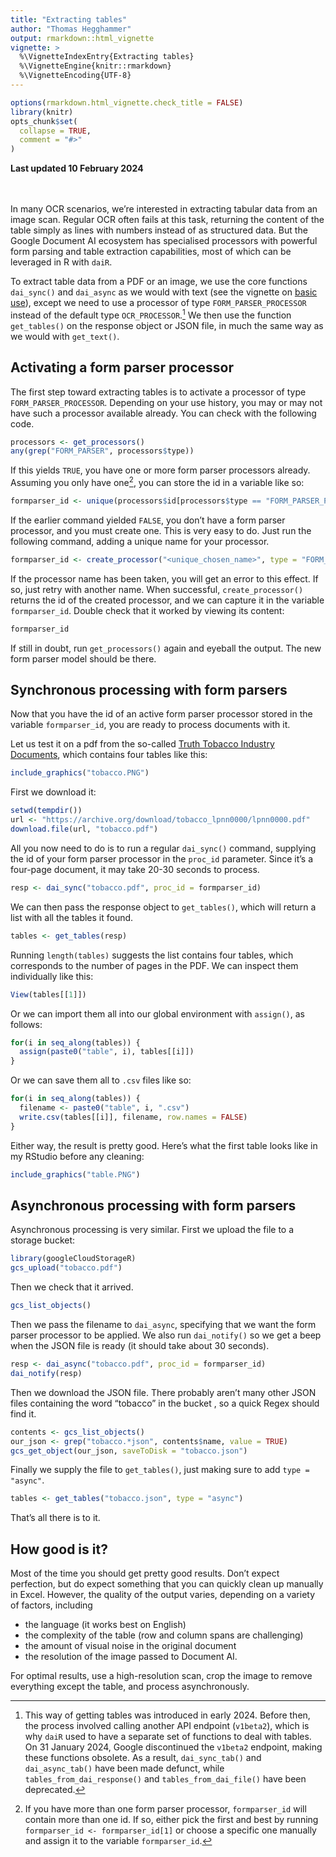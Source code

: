 ```yaml
---
title: "Extracting tables"
author: "Thomas Hegghammer"
output: rmarkdown::html_vignette
vignette: >
  %\VignetteIndexEntry{Extracting tables}
  %\VignetteEngine{knitr::rmarkdown}
  %\VignetteEncoding{UTF-8}
---
```


```r
options(rmarkdown.html_vignette.check_title = FALSE)
library(knitr)
opts_chunk$set(
  collapse = TRUE,
  comment = "#>"
)
```

**Last updated 10 February 2024**
\
\
\

In many OCR scenarios, we're interested in extracting tabular data from an image scan. Regular OCR often fails at this task, returning the content of the table simply as lines with numbers instead of as structured data. But the Google Document AI ecosystem has specialised processors with powerful form parsing and table extraction capabilities, most of which can be leveraged in R with `daiR`.

To extract table data from a PDF or an image, we use the core functions `dai_sync()` and `dai_async` as we would with text (see the vignette on [basic use]((https://dair.info/articles/usage.html))), except we need to use a processor of type `FORM_PARSER_PROCESSOR` instead of the default type `OCR_PROCESSOR`.[^deprecated] We then use the function `get_tables()` on the response object or JSON file, in much the same way as we would with `get_text()`.  

[^deprecated]: This way of getting tables was introduced in early 2024. Before then, the process involved calling another API endpoint (`v1beta2`), which is why `daiR` used to have a separate set of functions to deal with tables. On 31 January 2024, Google discontinued the `v1beta2` endpoint, making these functions obsolete. As a result, `dai_sync_tab()` and `dai_async_tab()` have been made defunct, while `tables_from_dai_response()` and `tables_from_dai_file()` have been deprecated.

## Activating a form parser processor

The first step toward extracting tables is to activate a processor of type `FORM_PARSER_PROCESSOR`. Depending on your use history, you may or may not have such a processor available already. You can check with the following code. 

```r
processors <- get_processors()
any(grep("FORM_PARSER", processors$type))
```

If this yields `TRUE`, you have one or more form parser processors already. Assuming you only have one[^more], you can store the id in a variable like so:

[^more]: If you have more than one form parser processor, `formparser_id` will contain more than one id. If so, either pick the first and best by running `formparser_id <- formparser_id[1]` or choose a specific one manually and assign it to the variable `formparser_id`.

```r
formparser_id <- unique(processors$id[processors$type == "FORM_PARSER_PROCESSOR"])
```

If the earlier command yielded `FALSE`, you don't have a form parser processor, and you must create one. This is very easy to do. Just run the following command, adding a unique name for your processor. 

```r
formparser_id <- create_processor("<unique_chosen_name>", type = "FORM_PARSER_PROCESSOR")
```

If the processor name has been taken, you will get an error to this effect. If so, just retry with another name. When successful, `create_processor()` returns the id of the created processor, and we can capture it in the variable `formparser_id`. Double check that it worked by viewing its content:

```r
formparser_id
```

If still in doubt, run `get_processors()` again and eyeball the output. The new form parser model should be there. 

## Synchronous processing with form parsers

Now that you have the id of an active form parser processor stored in the variable `formparser_id`, you are ready to process documents with it. 

Let us test it on a pdf from the so-called [Truth Tobacco Industry Documents](https://en.wikipedia.org/wiki/Truth_Tobacco_Industry_Documents), which contains four tables like this: 

```r
include_graphics("tobacco.PNG")
```

First we download it:
```r
setwd(tempdir())
url <- "https://archive.org/download/tobacco_lpnn0000/lpnn0000.pdf"
download.file(url, "tobacco.pdf")
```

All you now need to do is to run a regular `dai_sync()` command, supplying the id of your form parser processor in the `proc_id` parameter. Since it's a four-page document, it may take 20-30 seconds to process.

```r
resp <- dai_sync("tobacco.pdf", proc_id = formparser_id)
```

We can then pass the response object to `get_tables()`, which will return a list with all the tables it found.

```r
tables <- get_tables(resp)
```

Running `length(tables)` suggests the list contains four tables, which corresponds to the number of pages in the PDF. We can inspect them individually like this:

```r
View(tables[[1]])
```

Or we can import them all into our global environment with `assign()`, as follows:

```r
for(i in seq_along(tables)) {
  assign(paste0("table", i), tables[[i]])
}
```

Or we can save them all to `.csv` files like so:

```r
for(i in seq_along(tables)) {
  filename <- paste0("table", i, ".csv")
  write.csv(tables[[i]], filename, row.names = FALSE)
}
```


Either way, the result is pretty good. Here's what the first table looks like in my RStudio before any cleaning:

```r
include_graphics("table.PNG")
```


## Asynchronous processing with form parsers

Asynchronous processing is very similar. First we upload the file to a storage bucket:

```r
library(googleCloudStorageR)
gcs_upload("tobacco.pdf")
```

Then we check that it arrived.
```r
gcs_list_objects()
```

Then we pass the filename to `dai_async`, specifying that we want the form parser processor to be applied. We also run `dai_notify()` so we get a beep when the JSON file is ready (it should take about 30 seconds).
 
```r
resp <- dai_async("tobacco.pdf", proc_id = formparser_id)
dai_notify(resp)
```

Then we download the JSON file. There probably aren't many other JSON files containing the word "tobacco" in the bucket , so a quick Regex should find it.

```r
contents <- gcs_list_objects()
our_json <- grep("tobacco.*json", contents$name, value = TRUE)
gcs_get_object(our_json, saveToDisk = "tobacco.json")
```

Finally we supply the file to `get_tables()`, just making sure to add `type = "async"`.

```r
tables <- get_tables("tobacco.json", type = "async")
```

That's all there is to it.

## How good is it?

Most of the time you should get pretty good results. Don't expect perfection, but do expect something that you can quickly clean up manually in Excel. However, the quality of the output varies, depending on a variety of factors, including 

- the language (it works best on English)
- the complexity of the table (row and column spans are challenging) 
- the amount of visual noise in the original document
- the resolution of the image passed to Document AI. 

For optimal results, use a high-resolution scan, crop the image to remove everything except the table, and process asynchronously.   